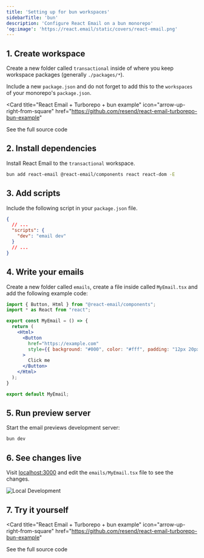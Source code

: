 ```yaml
---
title: 'Setting up for bun workspaces'
sidebarTitle: 'bun'
description: 'Configure React Email on a bun monorepo'
'og:image': 'https://react.email/static/covers/react-email.png'
---
```


## 1. Create workspace

Create a new folder called `transactional` inside of where you keep workspace packages (generally `./packages/*`).

Include a new `package.json` and do not forget to add this to the `workspaces` of your monorepo's `package.json`.

<Card 
  title="React Email + Turborepo + bun example" 
  icon="arrow-up-right-from-square" 
  href="https://github.com/resend/react-email-turborepo-bun-example"
>
  See the full source code
</Card>

## 2. Install dependencies

Install React Email to the `transactional` workspace.

```sh packages/transactional
bun add react-email @react-email/components react react-dom -E
```

## 3. Add scripts

Include the following script in your `package.json` file.

```json packages/transactional/package.json
{
  // ...
  "scripts": {
    "dev": "email dev"
  }
  // ...
}
```

## 4. Write your emails

Create a new folder called `emails`, create a file inside called `MyEmail.tsx` and add the following example code:

```jsx packages/transactional/emails/MyEmail.tsx
import { Button, Html } from "@react-email/components";
import * as React from "react";

export const MyEmail = () => {
  return (
    <Html>
      <Button
        href="https://example.com"
        style={{ background: "#000", color: "#fff", padding: "12px 20px" }}
      >
        Click me
      </Button>
    </Html>
  );
}

export default MyEmail;
```

## 5. Run preview server

Start the email previews development server:

```sh packages/transactional
bun dev
```

## 6. See changes live

Visit [localhost:3000](http://localhost:3000) and edit the `emails/MyEmail.tsx` file to see the changes.

<Frame>
  <img alt="Local Development" src="/images/local-dev.jpg" />
</Frame>

## 7. Try it yourself

<Card 
  title="React Email + Turborepo + bun example" 
  icon="arrow-up-right-from-square" 
  href="https://github.com/resend/react-email-turborepo-bun-example"
>
  See the full source code
</Card>
